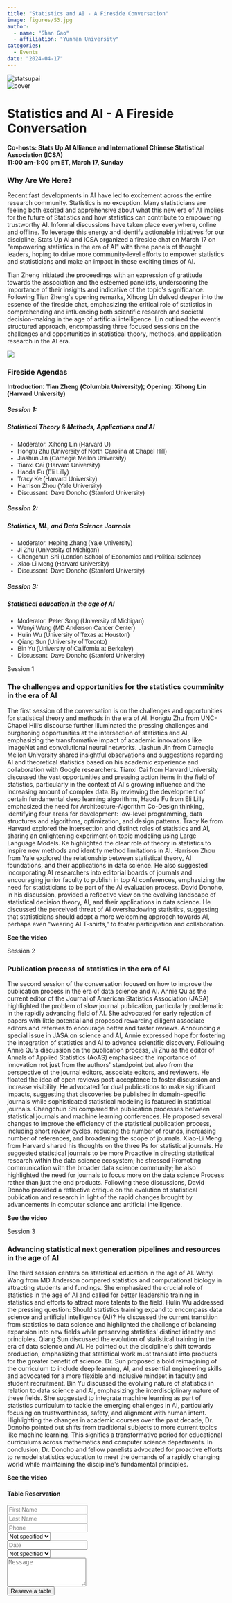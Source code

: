 ```yaml
---
title: "Statistics and AI - A Fireside Conversation"
image: figures/S3.jpg
author:
  - name: "Shan Gao"
  - affiliation: "Yunnan University"
categories:
  - Events
date: "2024-04-17"
---
```


```{=html}
<!DOCTYPE html>
<html lang="zxx">

<head>
  <meta charset="UTF-8">
  <meta name="viewport" content="width=device-width, initial-scale=1.0">
  <meta http-equiv="X-UA-Compatible" content="ie=edge">
      <!-- Open Graph / Facebook -->
  <meta property="og:type" content="article">
  <meta property="og:url" content="https://statsupai.com/pages/fireside/firesidenews.html ">
  <meta property="og:title" content="Statistics and AI - A Fireside Conversation">
  <meta property="og:image" content="figures/fireside1.jpg">
  <!-- bootstrap css -->
  <link rel="stylesheet" href="static/css/bootstrap.min.css">
  <!-- font awesome css -->
  <link rel="stylesheet" href="static/css/font-awesome.min.css">
  <!-- swiper css -->
  <link rel="stylesheet" href="static/css/swiper.min.css">
  <!-- fancybox css -->
  <link rel="stylesheet" href="static/css/fancybox.min.css">
  <!-- datepicker css -->
  <link rel="stylesheet" href="static/css/datepicker.css">
  <!-- nice select css -->
  <link rel="stylesheet" href="static/css/nice-select.css">
  <!-- mapbox css -->
  <link href="static/css/mapbox-style.css" rel='stylesheet'>
  <!-- tastyc css -->
  <link rel="stylesheet" href="static/css/style.css">
  <!-- page name -->
<!--   <title>StatsUpAI</title> -->

</head>

<body>

  <div class="tst-main-overlay">

    <!-- preloader -->
    <div class="tst-preloader-frame">
      <div class="tst-preloader">
        <span></span>
        <span></span>
      </div>
    </div>
    <!-- preloader end -->

  </div>

  <div id="tst-app" class="tst-app">

    <!-- top bar frame -->
    <div class="tst-menu-frame">
      <!-- top bar -->
      <div class="tst-dynamic-menu" id="tst-dynamic-menu">
        <div class="tst-menu">
          <!-- logo -->
          <img src="figures/logo.jpg" class="tst-logo" alt="statsupai">
        </div>
      </div>
      <!-- top bar end -->
    </div>
    <!-- top bar frame -->

    <div id="tst-dynamic-banner" class="tst-dynamic-banner">

      <!-- banner -->
      <div class="tst-banner tst-small-banner">
        <div class="tst-cover-frame">
          <img src="figures/statsupai_back.jpg" alt="cover" class="tst-cover tst-parallax">
          <div class="tst-overlay"></div>
        </div>
        <div class="tst-banner-content-frame">
          <div class="container">
            <div class="tst-main-title-frame">
              <div class="tst-main-title text-center">
                <div class="tst-suptitle tst-suptitle-center tst-suptitle-mobile-center tst-text-shadow tst-white-2 tst-mb-15"> </div>
                <h1 class="tst-white-2 tst-text-shadow tst-mb-30"> Statistics and AI - A Fireside Conversation</h1>
                <div class="tst-title tst-suptitle-center tst-white-2 tst-mb-15" style="font-weight: bold;font-size: 70px:"> Co-hosts: Stats Up AI Alliance and International Chinese Statistical Association (ICSA)</div>
              </div>
            </div>
          </div>
        </div>
      </div>
      <!-- banner end -->

    </div>

    <div id="tst-dynamic-content" class="tst-dynamic-content">

      <div class="tst-content-frame">
        <div class="tst-content-box">

          <!-- scroll hint -->
          <div class="container">
            <a href="#tst-dynamic-content" class="tst-scroll-hint-frame tst-anchor-scroll">
              <div class="tst-scroll-hint"></div>
            </a>
          </div>
          <!-- scroll hint end -->

          <div class="container tst-p-60-60">

            <div class="row align-items-center flex-sm-row-reverse">

              <div class="col-lg-12">
                                <!-- about text -->
                <div class="tst-mb-60 text-center">
                  <div class="tst-title tst-suptitle-center tst-mb-15" style="font-weight: bold;"> 11:00 am-1:00 pm ET, March 17, Sunday</div>
                  <h3 class="tst-mb-30">Why Are We Here?<br> </h3>
                  <p class="tst-text tst-mb-30">Recent fast developments in AI have led to excitement across the entire research community. Statistics is no exception. Many statisticians are feeling both excited and apprehensive about what this new era of AI implies for the future of Statistics and how statistics can contribute to empowering trustworthy AI. Informal discussions have taken place everywhere, online and offline. To leverage this energy and identify actionable initiatives for our discipline, Stats Up AI and ICSA organized a fireside chat on March 17 on "empowering statistics in the era of AI" with three panels of thought leaders, hoping to drive more community-level efforts to empower statistics and statisticians and make an impact in these exciting times of AI. 
                  </p>
                  <p class="tst-text tst-mb-30">
                  Tian Zheng initiated the proceedings with an expression of gratitude towards the association and the esteemed panelists, underscoring the importance of their insights and indicative of the topic's significance. Following Tian Zheng's opening remarks, Xihong Lin delved deeper into the essence of the fireside chat, emphasizing the critical role of statistics in comprehending and influencing both scientific research and societal decision-making in the age of artificial intelligence. Lin outlined the event’s structured approach, encompassing three focused sessions on the challenges and opportunities in statistical theory, methods, and application research in the AI era.
                  </p>
<!--                   <a href="#." class="tst-icon-link"><i class="fab fa-facebook-f"></i></a>
                  <a href="#." class="tst-icon-link"><i class="fab fa-instagram"></i></a>
                  <a href="#." class="tst-icon-link"><i class="fab fa-twitter"></i></a>
                  <a href="#." class="tst-icon-link"><i class="fab fa-youtube"></i></a> -->
                </div>
                <!-- about text end -->

              </div>

            </div>

            <div class="tst-spacer tst-spacer-only-bottom-space"></div>

            <div class="row">

              <div class="col-lg-12">
                <img src="figures/fireside1.jpg" class="fireside-image">

                <!-- title -->
                <div class="text-center">
                  <div class="tst-suptitle tst-suptitle-center tst-mb-15"> </div>
                  <h3 class="tst-mb-30">Fireside Agendas</h3>
                  <p class="tst-text tst-mb-30" style="font-weight: bold;font-family: 'Josefin Sans', sans-serif;"> Introduction: Tian Zheng (Columbia University);  Opening: Xihong Lin (Harvard University)</p>
                </div>
                <!-- title end -->

              </div>

              <div class="col-lg-4">

                <!-- icon box -->
                <div class="tst-icon-box tst-mb-60">
                  <!-- <img src="static/picture/1.svg" alt="icon" class="tst-mb-30"> -->
                  <h5 class="tst-mb-30">Session 1:</h5>
                  <h5 class="tst-mb-30">Statistical Theory & Methods, Applications and AI</h5>
                  <!-- <h5 class="tst-mb-30">Ingredients</h5> -->
                  <ul class="tst-text tst-mb-30" style="font-family: 'Josefin Sans', sans-serif;">
                    <li>Moderator: Xihong Lin (Harvard U)</li>
                    <li>Hongtu Zhu (University of North Carolina at Chapel Hill)</li>
                    <li>Jiashun Jin (Carnegie Mellon University)</li>
                    <li>Tianxi Cai (Harvard University)</li>
                    <li>Haoda Fu (Eli Lilly)</li>
                    <li>Tracy Ke (Harvard University)</li>
                    <li>Harrison Zhou (Yale University)</li>
                    <li>Discussant: Dave Donoho (Stanford University)</li>
                  </ul>
                </div>
                <!-- icon box end -->

              </div>
              <div class="col-lg-4">

                <!-- icon box -->
                <div class="tst-icon-box tst-mb-60">
                  <!-- <img src="static/picture/2.svg" alt="icon" class="tst-mb-30"> -->
                  <h5 class="tst-mb-30">Session 2:</h5>
                  <h5 class="tst-mb-30">Statistics, ML, and Data Science Journals</h5>
                  <ul class="tst-text tst-mb-30" style="font-family: 'Josefin Sans', sans-serif;">
                    <li>Moderator: Heping Zhang (Yale University)</li>
                    <li>Ji Zhu (University of Michigan)</li>
                    <li>Chengchun Shi (London School of Economics and Political Science)</li>
                    <li>Xiao-Li Meng (Harvard University)</li>
                    <li>Discussant: Dave Donoho (Stanford University)</li>
                  </ul>
                </div>
                <!-- icon box end -->

              </div>
              <div class="col-lg-4">

                <!-- icon box -->
                <div class="tst-icon-box tst-mb-60">
                  <!-- <img src="static/picture/3.svg" alt="icon" class="tst-mb-30"> -->
                  <h5 class="tst-mb-30">Session 3:</h5>
                  <h5 class="tst-mb-30">Statistical education in the age of AI </h5>
                  <ul class="tst-text tst-mb-30" style="font-family: 'Josefin Sans', sans-serif;">
                      <li>Moderator: Peter Song (University of Michigan)</li>
                      <li>Wenyi Wang (MD Anderson Cancer Center)</li>
                      <li>Hulin Wu (University of Texas at Houston)</li>
                      <li>Qiang Sun (University of Toronto)</li>
                      <li>Bin Yu (University of California at Berkeley)</li>
                      <li>Discussant: Dave Donoho (Stanford University)</li>
                  </ul>

                </div>
                <!-- icon box end -->

              </div>

            </div>
            <div class="row">
              <div class="col-lg-12">
                <!-- about video -->
<!--                 <div class="tst-about-cover tst-video-cover tst-mb-60">
                  <img src="figures/fireside1.jpg" alt="cover" class="tst-cover animateme" data-when="span" data-from="-1" data-to="2" data-easing="easeinout" data-scale="0.9">
                  <div class="tst-overlay"></div>
                  <div class="tst-btn-animation"></div>
                   <a class="tst-play-button" data-fancybox="" href="javascript:;" data-width="1000" data-height="600">
                    <i class="fas fa-play"></i>
                  </a> -->

                <!-- </div>  -->
                <!-- about video end -->

                <!-- about text -->
                <div class="tst-mb-60">
                  <div class="tst-suptitle tst-mb-15">Session 1</div>
                  <h3 class="tst-mb-30">The challenges and opportunities for the statistics coumminity in the era of AI</h3>
                  <p class="tst-text tst-mb-30">The first session of the conversation is on the challenges and opportunities for statistical theory and methods in the era of AI. Hongtu Zhu from UNC-Chapel Hill’s discourse further illuminated the pressing challenges and burgeoning opportunities at the intersection of statistics and AI, emphasizing the transformative impact of academic innovations like ImageNet and convolutional neural networks. Jiashun Jin from Carnegie Mellon University shared insightful observations and suggestions regarding AI and theoretical statistics based on his academic experience and collaboration with Google researchers. Tianxi Cai from Harvard University discussed the vast opportunities and pressing action items in the field of statistics, particularly in the context of AI's growing influence and the increasing amount of complex data. By reviewing the development of certain fundamental deep learning algorithms, Haoda Fu from Eli Lilly emphasized the need for Architecture-Algorithm Co-Design thinking, identifying four areas for development: low-level programming, data structures and algorithms, optimization, and design patterns. Tracy Ke from Harvard explored the intersection and distinct roles of statistics and AI, sharing an enlightening experiment on topic modeling using Large Language Models. Ke highlighted the clear role of theory in statistics to inspire new methods and identify method limitations in AI. Harrison Zhou from Yale explored the relationship between statistical theory, AI foundations, and their applications in data science. He also suggested incorporating AI researchers into editorial boards of journals and encouraging junior faculty to publish in top AI conferences, emphasizing the need for statisticians to be part of the AI evaluation process. David Donoho, in his discussion, provided a reflective view on the evolving landscape of statistical decision theory, AI, and their applications in data science. He discussed the perceived threat of AI overshadowing statistics, suggesting that statisticians should adopt a more welcoming approach towards AI, perhaps even "wearing AI T-shirts," to foster participation and collaboration.</p>
                  <p class="tst-text tst-mb-30" style="font-weight: bold;">See the video</p>
<!--                   <a href="#." class="tst-icon-link"><i class="fab fa-facebook-f"></i></a>
                  <a href="#." class="tst-icon-link"><i class="fab fa-instagram"></i></a>
                  <a href="#." class="tst-icon-link"><i class="fab fa-twitter"></i></a> -->
                  <a href="https://www.youtube.com/watch?v=Ov7tUo5Bw6s&t=560s" target="_blank">
                      <i class="fab fa-youtube" style="font-size: 40px;"></i>
                  </a>

                </div>
                <!-- about text end -->



                            <!-- about text -->
                <div class="tst-mb-60">
                  <div class="tst-suptitle tst-mb-15">Session 2</div>
                  <h3 class="tst-mb-30">Publication process of statistics in the era of AI</h3>
                  <p class="tst-text tst-mb-30">The second session of the conversation focused on how to improve the publication process in the era of data science and AI. Annie Qu as the current editor of the Journal of American Statistics Association (JASA) highlighted the problem of slow journal publication, particularly problematic in the rapidly advancing field of AI. She advocated for early rejection of papers with little potential and proposed rewarding diligent associate editors and referees to encourage better and faster reviews. Announcing a special issue in JASA on science and AI, Annie expressed hope for fostering the integration of statistics and AI to advance scientific discovery. Following Annie Qu's discussion on the publication process, Ji Zhu as the editor of Annals of Applied Statistics (AoAS) emphasized the importance of innovation not just from the authors' standpoint but also from the perspective of the journal editors, associate editors, and reviewers. He floated the idea of open reviews post-acceptance to foster discussion and increase visibility. He advocated for dual publications to make significant impacts, suggesting that discoveries be published in domain-specific journals while sophisticated statistical modeling is featured in statistical journals. Chengchun Shi compared the publication processes between statistical journals and machine learning conferences. He proposed several changes to improve the efficiency of the statistical publication process, including short review cycles, reducing the number of rounds, increasing number of references, and broadening the scope of journals. Xiao-Li Meng from Harvard shared his thoughts on the three Ps for statistical journals. He suggested statistical journals to be more Proactive in directing statistical research within the data science ecosystem; he stressed Promoting communication with the broader data science community; he also highlighted the need for journals to focus more on the data science Process rather than just the end products. Following these discussions, David Donoho provided a reflective critique on the evolution of statistical publication and research in light of the rapid changes brought by advancements in computer science and artificial intelligence.</p>
                  <p class="tst-text tst-mb-30" style="font-weight: bold;">See the video</p>
                  <a href="https://www.youtube.com/watch?v=4eAisRSvmg0&t=379s" target="_blank">
                      <i class="fab fa-youtube" style="font-size: 40px;"></i>
                  </a>

                </div>
                <!-- about text end -->

                            <!-- about text -->
                <div class="tst-mb-60">
                  <div class="tst-suptitle tst-mb-15">Session 3</div>
                  <h3 class="tst-mb-30">Advancing statistical next generation pipelines and resources in the age of AI</h3>
                  <p class="tst-text tst-mb-30">The third session centers on statistical education in the age of AI. Wenyi Wang from MD Anderson compared statistics and computational biology in attracting students and fundings. She emphasized the crucial role of statistics in the age of AI and called for better leadership training in statistics and efforts to attract more talents to the field. Hulin Wu addressed the pressing question: Should statistics training expand to encompass data science and artificial intelligence (AI)? He discussed the current transition from statistics to data science and highlighted the challenge of balancing expansion into new fields while preserving statistics' distinct identity and principles. Qiang Sun discussed the evolution of statistical training in the era of data science and AI. He pointed out the discipline's shift towards production, emphasizing that statistical work must translate into products for the greater benefit of science. Dr. Sun proposed a bold reimagining of the curriculum to include deep learning, AI, and essential engineering skills and advocated for a more flexible and inclusive mindset in faculty and student recruitment. Bin Yu discussed the evolving nature of statistics in relation to data science and AI, emphasizing the interdisciplinary nature of these fields. She suggested to integrate machine learning as part of statistics curriculum to tackle the emerging challenges in AI, particularly focusing on trustworthiness, safety, and alignment with human intent. Highlighting the changes in academic courses over the past decade, Dr. Donoho pointed out shifts from traditional subjects to more current topics like machine learning. This signifies a transformative period for educational curriculums across mathematics and computer science departments. In conclusion, Dr. Donoho and fellow panelists advocated for proactive efforts to remodel statistics education to meet the demands of a rapidly changing world while maintaining the discipline's fundamental principles.</p>
                  <p class="tst-text tst-mb-30" style="font-weight: bold;">See the video</p>
                  <a href="https://www.youtube.com/watch?v=EJToJFz61m8&t=1139s" target="_blank">
                      <i class="fab fa-youtube" style="font-size: 40px;"></i>
                  </a>

                  <!-- </div> -->
                <!-- about text end -->


                </div>

            <div class="tst-spacer tst-spacer-only-bottom-space"></div>

            

          </div>

        </div>
      </div>

    </div>

    

    <!-- popup -->
    <div class="tst-popup-bg">
      <div class="tst-popup-frame">
        <div class="tst-popup-body">
          <div class="tst-close-popup"><i class="fas fa-times"></i></div>
          <!-- title -->
          <div class="text-center">
            <div class="tst-suptitle tst-suptitle-center"></div>
            <h4 class="tst-mb-60">Table Reservation</h4>
          </div>
          <!-- title end-->
          <form>
            <div class="row">
              <div class="col-6 col-md-4">
                <input type="text" placeholder="First Name">
              </div>
              <div class="col-6 col-md-4">
                <input type="text" placeholder="Last Name">
              </div>
              <div class="col-6 col-md-4">
                <input type="text" placeholder="Phone">
              </div>
              <div class="col-6 col-md-4">
                <select class="wide">
                  <option data-display="Person">Not specified</option>
                  <option value="1">1 Preson</option>
                  <option value="2">2 People</option>
                  <option value="3">3 People</option>
                  <option value="4">4 People</option>
                  <option value="3">5 People</option>
                  <option value="3">6 or more</option>
                </select>
              </div>
              <div class="col-6 col-md-4">
                <div class="datepicker__container">
                  <input id="my-element" data-language='en' type='text' class="datepicker-here" data-position="bottom left" placeholder="Date">
                </div>
              </div>
              <div class="col-6 col-md-4">
                <select class="wide">
                  <option data-display="Time">Not specified</option>
                  <option value="10:00am">10:00 am</option>
                  <option value="11:00am">11:00 am</option>
                  <option value="12:00pm">12:00 pm</option>
                  <option value="1:00pm">1:00 pm</option>
                  <option value="2:00pm">2:00 pm</option>
                  <option value="3:00pm">3:00 pm</option>
                  <option value="4:00pm">4:00 pm</option>
                  <option value="5:00pm">5:00 pm</option>
                  <option value="6:00pm">6:00 pm</option>
                  <option value="7:00pm">7:00 pm</option>
                  <option value="8:00pm">8:00 pm</option>
                  <option value="9:00pm">9:00 pm</option>
                  <option value="10:00pm">10:00 pm</option>
                </select>
              </div>
              <div class="col-12">
                <textarea name="name" rows="4" placeholder="Message"></textarea>
              </div>
            </div>
            <button class="tst-btn" type="submit" name="button">Reserve a table</button>
          </form>
        </div>
      </div>
    </div>
    <!-- popup end -->

  </div>

  <!-- jquery js -->
  <script src="static/js/jquery.min.js"></script>
  <!-- swup js -->
  <script src="static/js/swup.min.js"></script>
  <!-- smooth scroll js -->
  <script src="static/js/smooth-scroll.js"></script>
  <!-- swiper js -->
  <script src="static/js/swiper.min.js"></script>
  <!-- fancybox js -->
  <script src="static/js/fancybox.min.js"></script>
  <!-- datepicker js -->
  <script src="static/js/datepicker.js"></script>
  <!-- nice select js -->
  <script src="static/js/jquery.nice-select.js"></script>
  <!-- mapbox js -->
  <script src="static/js/mapbox.min.js"></script>
  <!-- tastyc js -->
  <script src="static/js/main.js"></script>

</body>

</html>

```


